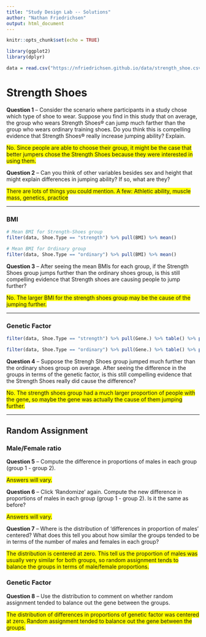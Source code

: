 ---
title: "Study Design Lab -- Solutions"
author: "Nathan Friedrichsen"
output: html_document
---

```{r setup, include=FALSE}
knitr::opts_chunk$set(echo = TRUE)
```

```{r, message=F, warning=F, include=F}
library(ggplot2)
library(dplyr)

data = read.csv("https://nfriedrichsen.github.io/data/strength_shoe.csv")
```

# Strength Shoes

**Question 1** -- Consider the scenario where participants in a study chose which type of shoe to wear. Suppose you find in this study that on average, the group who wears Strength Shoes® can jump much farther than the group who wears ordinary training shoes. Do you think this is compelling evidence that Strength Shoes® really increase jumping ability? Explain. 

<span style="background-color: yellow;"> No. Since people are able to choose their group, it might be the case that better jumpers chose the Strength Shoes because they were interested in using them.</span>

**Question 2** -- Can you think of other variables besides sex and height that might explain differences in jumping ability? If so, what are they? 

<span style="background-color: yellow;">There are lots of things you could mention. A few: Athletic ability, muscle mass, genetics, practice</span>

---

### BMI

```{r}
# Mean BMI for Strength-Shoes group
filter(data, Shoe.Type == "strength") %>% pull(BMI) %>% mean()

# Mean BMI for Ordinary group
filter(data, Shoe.Type == "ordinary") %>% pull(BMI) %>% mean()
```

**Question 3** -- After seeing the mean BMIs for each group, if the Strength Shoes group jumps further than the ordinary shoes group, is this still compelling evidence that Strength shoes are causing people to jump further?

<span style="background-color: yellow;">No. The larger BMI for the strength shoes group may be the cause of the jumping further.</span>

---

### Genetic Factor

```{r}
filter(data, Shoe.Type == "strength") %>% pull(Gene.) %>% table() %>% prop.table()

filter(data, Shoe.Type == "ordinary") %>% pull(Gene.) %>% table() %>% prop.table()
```

**Question 4** -- Suppose the Strengh Shoes group jumped much further than the ordinary shoes group on average. After seeing the difference in the groups in terms of the genetic factor, is this still compelling evidence that the Strength Shoes really did cause the difference?

<span style="background-color: yellow;">No. The strength shoes group had a much larger proportion of people with the gene, so maybe the gene was actually the cause of them jumping further.</span>

---

## Random Assignment

### Male/Female ratio

**Question 5** -- Compute the difference in proportions of males in each group (group 1 - group 2).

<span style="background-color: yellow;">Answers will vary.</span>

**Question 6** -- Click 'Randomize' again. Compute the new difference in proportions of males in each group (group 1 - group 2). Is it the same as before?

<span style="background-color: yellow;">Answers will vary.</span>

**Question 7** -- Where is the distribution of 'differences in proportion of males' centered? What does this tell you about how similar the groups tended to be in terms of the number of males and females in each group?

<span style="background-color: yellow;">The distribution is centered at zero. This tell us the proportion of males was usually very similar for both groups, so random assignment tends to balance the groups in terms of male/female proportions.</span>


### Genetic Factor

**Question 8** -- Use the distribution to comment on whether random assignment tended to balance out the gene between the groups.  

<span style="background-color: yellow;">The distribution of differences in proportions of genetic factor was centered at zero. Random assignment tended to balance out the gene between the groups.</span>


<span style="background-color: yellow;"> </span>